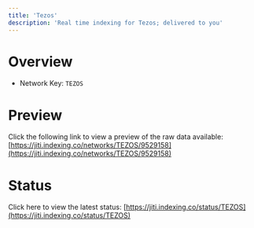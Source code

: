 ```yaml
---
title: 'Tezos'
description: 'Real time indexing for Tezos; delivered to you'
---
```


# Overview
- Network Key: `TEZOS`

# Preview
Click the following link to view a preview of the raw data available: [https://jiti.indexing.co/networks/TEZOS/9529158](https://jiti.indexing.co/networks/TEZOS/9529158)

# Status
Click here to view the latest status: [https://jiti.indexing.co/status/TEZOS](https://jiti.indexing.co/status/TEZOS)
